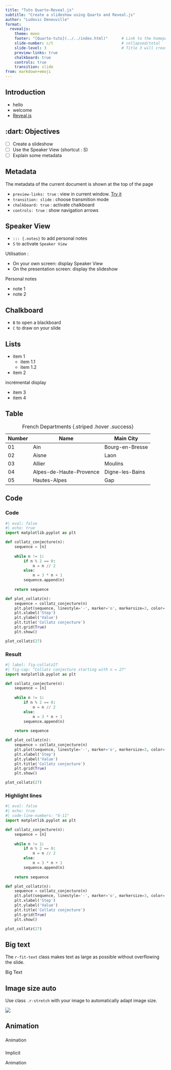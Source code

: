 ```yaml
---
title: "Tuto Quarto-Reveal.js"
subtitle: "Create a slideshow using Quarto and Reveal.js"
author: "Ludovic Deneuville"
format:
  revealjs:
    theme: moon
    footer: "[Quarto-tuto](../../index.html)"      # Link to the homepage
    slide-number: c/t                              # collapsed/total
    slide-level: 3                                 # Title 3 will create a new slide
    preview-links: true
    chalkboard: true
    controls: true
    transition: slide
from: markdown+emoji
---
```


## Introduction

- hello
- welcome
- [Reveal.js](https://quarto.org/docs/presentations/revealjs/)


## :dart: Objectives

- [ ] Create a slideshow
- [ ] Use the Speaker View (shortcut : S)
- [ ] Explain some metadata


## Metadata

The metadata of the current document is shown at the top of the page

- `preview-links: true` : view in current window. [Try it](https://quarto.org/docs/presentations/revealjs/)
- `transition: slide` : choose transmition mode
- `chalkboard: true` : activate chalkboard
- `controls: true` : show navigation arrows


## Speaker View

- `::: {.notes}` to add personal notes
- `S` to activate `Speaker View`

Utilisation :

- On your own screen: display Speaker View
- On the presentation screen: display the slideshow

::: {.notes}
Personal notes

- note 1
- note 2
:::


## Chalkboard

* `B` to open a blackboard
* `C` to draw on your slide


## Lists

- item 1
  - item 1.1
  - item 1.2
- item 2

incrémental display

::: incremental
- item 3
- item 4
:::


## Table

| Number | Name                    | Main City          |
| ------ | ----------------------- | ------------------ |
| 01     | Ain                     | Bourg-en-Bresse    |
| 02     | Aisne                   | Laon               |
| 03     | Allier                  | Moulins            |
| 04     | Alpes-de-Haute-Provence | Digne-les-Bains    |
| 05     | Hautes-Alpes            | Gap                |

: French Departments {.striped .hover .success}


## Code{.smaller}

::: {.panel-tabset .nav-pills}

### Code

```python
#| eval: false
#| echo: true
import matplotlib.pyplot as plt

def collatz_conjecture(n):
    sequence = [n]
    
    while n != 1:
        if n % 2 == 0:
            n = n // 2
        else:
            n = 3 * n + 1
        sequence.append(n)
    
    return sequence

def plot_collatz(n):
    sequence = collatz_conjecture(n)
    plt.plot(sequence, linestyle='-', marker='o', markersize=3, color='darkcyan')
    plt.xlabel('Step')
    plt.ylabel('Value')
    plt.title('Collatz conjecture')
    plt.grid(True)
    plt.show()

plot_collatz(27)
```


### Result

```python
#| label: fig-collatz27
#| fig-cap: "Collatz conjecture starting with n = 27"
import matplotlib.pyplot as plt

def collatz_conjecture(n):
    sequence = [n]
    
    while n != 1:
        if n % 2 == 0:
            n = n // 2
        else:
            n = 3 * n + 1
        sequence.append(n)
    
    return sequence

def plot_collatz(n):
    sequence = collatz_conjecture(n)
    plt.plot(sequence, linestyle='-', marker='o', markersize=3, color='darkcyan')
    plt.xlabel('Step')
    plt.ylabel('Value')
    plt.title('Collatz conjecture')
    plt.grid(True)
    plt.show()

plot_collatz(27)
```

### Highlight lines

```python
#| eval: false
#| echo: true
#| code-line-numbers: "6-11"
import matplotlib.pyplot as plt

def collatz_conjecture(n):
    sequence = [n]
    
    while n != 1:
        if n % 2 == 0:
            n = n // 2
        else:
            n = 3 * n + 1
        sequence.append(n)
    
    return sequence

def plot_collatz(n):
    sequence = collatz_conjecture(n)
    plt.plot(sequence, linestyle='-', marker='o', markersize=3, color='darkcyan')
    plt.xlabel('Step')
    plt.ylabel('Value')
    plt.title('Collatz conjecture')
    plt.grid(True)
    plt.show()

plot_collatz(27)
```

:::

## Big text

The `r-fit-text` class makes text as large as possible without overflowing the slide.

::: {.r-fit-text}
Big Text
:::


## Image size auto

Use class `.r-stretch` with your image to automatically adapt image size.

![](img/stones.jpg){.r-stretch}


## Animation

### {auto-animate=true}

Animation

### {auto-animate=true}

Implicit

Animation